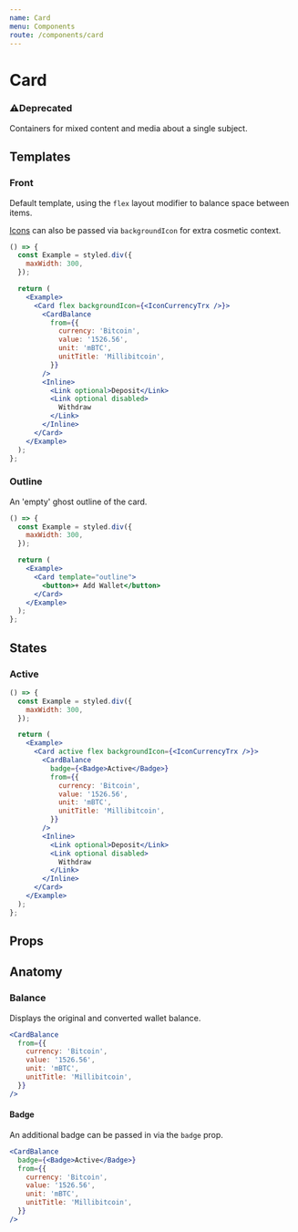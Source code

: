 ```yaml
---
name: Card
menu: Components
route: /components/card
---
```



# Card

### ⚠️**Deprecated**

Containers for mixed content and media about a single subject.

## Templates

### Front

Default template, using the `flex` layout modifier to balance space between items.

[Icons](../icons) can also be passed via `backgroundIcon` for extra cosmetic context.

```jsx react-live
() => {
  const Example = styled.div({
    maxWidth: 300,
  });

  return (
    <Example>
      <Card flex backgroundIcon={<IconCurrencyTrx />}>
        <CardBalance
          from={{
            currency: 'Bitcoin',
            value: '1526.56',
            unit: 'mBTC',
            unitTitle: 'Millibitcoin',
          }}
        />
        <Inline>
          <Link optional>Deposit</Link>
          <Link optional disabled>
            Withdraw
          </Link>
        </Inline>
      </Card>
    </Example>
  );
};
```

### Outline

An 'empty' ghost outline of the card.

```jsx react-live
() => {
  const Example = styled.div({
    maxWidth: 300,
  });

  return (
    <Example>
      <Card template="outline">
        <button>+ Add Wallet</button>
      </Card>
    </Example>
  );
};
```

## States

### Active

```jsx react-live
() => {
  const Example = styled.div({
    maxWidth: 300,
  });

  return (
    <Example>
      <Card active flex backgroundIcon={<IconCurrencyTrx />}>
        <CardBalance
          badge={<Badge>Active</Badge>}
          from={{
            currency: 'Bitcoin',
            value: '1526.56',
            unit: 'mBTC',
            unitTitle: 'Millibitcoin',
          }}
        />
        <Inline>
          <Link optional>Deposit</Link>
          <Link optional disabled>
            Withdraw
          </Link>
        </Inline>
      </Card>
    </Example>
  );
};
```

## Props

<PropsTable of={Card} />

## Anatomy

### Balance

Displays the original and converted wallet balance.

```jsx react-live
<CardBalance
  from={{
    currency: 'Bitcoin',
    value: '1526.56',
    unit: 'mBTC',
    unitTitle: 'Millibitcoin',
  }}
/>
```

#### Badge

An additional badge can be passed in via the `badge` prop.

```jsx react-live
<CardBalance
  badge={<Badge>Active</Badge>}
  from={{
    currency: 'Bitcoin',
    value: '1526.56',
    unit: 'mBTC',
    unitTitle: 'Millibitcoin',
  }}
/>
```

<PropsTable of={CardBalance} />
